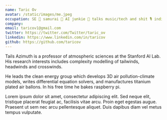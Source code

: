 ```yaml
---
name: Taric Ov
avatar: /static/images/me.jpeg
occupation: SE 📌 samurai 🥷 AI junkie 🤖 talks music/tech and shit 🎙 indie hacker 🎧 ship ideas 🎬 data science is my ex who i am still in love with 🔥 tweets AR/EN/FR
company: 
email: taricov1@gmail.com
twitter: https://twitter.com/Twitter/taric_ov
linkedin: https://www.linkedin.com/in/taricov
github: https://github.com/taricov
---
```


Tails Azimuth is a professor of atmospheric sciences at the Stanford AI Lab. His research interests includes complexity modelling of tailwinds, headwinds and crosswinds.

He leads the clean energy group which develops 3D air pollution-climate models, writes differential equation solvers, and manufactures titanium plated air ballons. In his free time he bakes raspberry pi.

Lorem ipsum dolor sit amet, consectetur adipiscing elit. Sed neque elit, tristique placerat feugiat ac, facilisis vitae arcu. Proin eget egestas augue. Praesent ut sem nec arcu pellentesque aliquet. Duis dapibus diam vel metus tempus vulputate.
